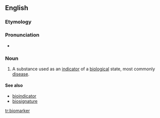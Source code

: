 ==English==
===Etymology===

{{prefix|bio|marker}}

===Pronunciation===

* {{a|US}} {{IPA|ˈbaɪoʊˌmɑɹkɚ}}

===Noun===
{{en-noun}}
{{wikipedia}}
# {{medicine}} A substance used as an [[indicator]] of a [[biological]] state, most commonly [[disease]].

====See also====
*[[bioindicator]]
*[[biosignature]]

[[tr:biomarker]]